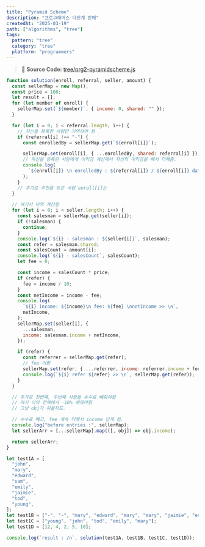 ```yaml
---
title: "Pyramid Scheme"
description: "프로그래머스 다단계 판매"
createdAt: "2025-03-19"
path: ["algorithms", "tree"]
tags:
  pattern: "tree"
  category: "tree"
  platform: "programmers"
---
```


> 📌 **Source Code:** [tree/prg2-pyramidscheme.js](https://github.com/0teklee/pattern-recognition/tree/main/site/content/tree/prg2-pyramidscheme.js)

```js
function solution(enroll, referral, seller, amount) {
  const sellerMap = new Map();
  const price = 100;
  let result = [];
  for (let member of enroll) {
    sellerMap.set(`${member}`, { income: 0, shared: "" });
  }

  for (let i = 0; i < referral.length; i++) {
    // 자신을 등록한 사람만 기억하면 됨
    if (referral[i] !== "-") {
      const enrolledBy = sellerMap.get(`${enroll[i]}`);

      sellerMap.set(enroll[i], { ...enrolledBy, shared: referral[i] });
      // 자신을 등록한 사람에게 이익금 계산에서 자신의 이익금을 빼서 더해줌.
      console.log(
        `${enroll[i]} \n enrolledBy : ${referral[i]} / ${enroll[i]} data: ${JSON.stringify(sellerMap.get(`${enroll[i]}`))}`,
      );
    }
    // 추가로 추천을 받은 사람 enroll[i]는
  }

  // 여기서 이익 계산함
  for (let i = 0; i < seller.length; i++) {
    const salesman = sellerMap.get(seller[i]);
    if (!salesman) {
      continue;
    }
    console.log(`${i} - salesman : ${seller[i]}`, salesman);
    const refer = salesman.shared;
    const salesCount = amount[i];
    console.log(`${i} - salesCount`, salesCount);
    let fee = 0;

    const income = salesCount * price;
    if (refer) {
      fee = income / 10;
    }
    const netIncome = income - fee;
    console.log(
      `${i} income: ${income}\n fee: ${fee} \nnetIncome >> \n`,
      netIncome,
    );
    sellerMap.set(seller[i], {
      ...salesman,
      income: salesman.income + netIncome,
    });

    if (refer) {
      const referrer = sellerMap.get(refer);
      // fee 더함
      sellerMap.set(refer, { ...referrer, income: referrer.income + fee });
      console.log(`${i} refer ${refer} >> \n`, sellerMap.get(refer));
    }
  }

  // 추가로 첫번째, 두번째 사람들 수수료 뺴줘야됨
  // 자기 이익 전체에서 -10% 해줘야됨
  // 그냥 obj가 쉬울지도.

  // 수수료 빼고, fee 계속 더해서 income 남게 됨.
  console.log("before entries :", sellerMap);
  let sellerArr = [...sellerMap].map(([, obj]) => obj.income);

  return sellerArr;
}

let test1A = [
  "john",
  "mary",
  "edward",
  "sam",
  "emily",
  "jaimie",
  "tod",
  "young",
];
let test1B = ["-", "-", "mary", "edward", "mary", "mary", "jaimie", "edward"];
let test1C = ["young", "john", "tod", "emily", "mary"];
let test1D = [12, 4, 2, 5, 10];

console.log(`result : /n`, solution(test1A, test1B, test1C, test1D));
```
